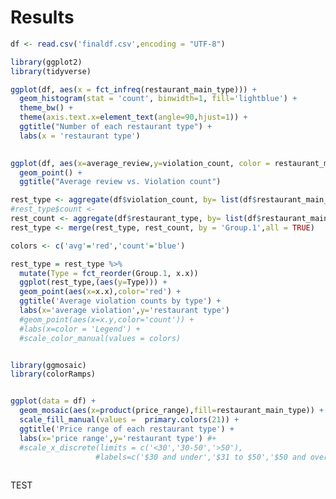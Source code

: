 # Results

```r
df <- read.csv('finaldf.csv',encoding = "UTF-8")
```

```r
library(ggplot2)
library(tidyverse)

ggplot(df, aes(x = fct_infreq(restaurant_main_type))) + 
  geom_histogram(stat = 'count', binwidth=1, fill='lightblue') +
  theme_bw() +
  theme(axis.text.x=element_text(angle=90,hjust=1)) +
  ggtitle("Number of each restaurant type") +
  labs(x = 'restaurant type')
  
```




```r
ggplot(df, aes(x=average_review,y=violation_count, color = restaurant_main_type)) +
  geom_point() +
  ggtitle("Average review vs. Violation count")

```

```r
rest_type <- aggregate(df$violation_count, by= list(df$restaurant_main_type), FUN =mean)
#rest_type$count <- 
rest_count <- aggregate(df$restaurant_type, by= list(df$restaurant_main_type), FUN = length)
rest_type <- merge(rest_type, rest_count, by = 'Group.1',all = TRUE)

colors <- c('avg'='red','count'='blue')

rest_type = rest_type %>%
  mutate(Type = fct_reorder(Group.1, x.x)) 
  ggplot(rest_type,(aes(y=Type))) +
  geom_point(aes(x=x.x),color='red') +
  ggtitle('Average violation counts by type') +
  labs(x='average violation',y='restaurant type')
  #geom_point(aes(x=x.y,color='count')) +
  #labs(x=color = 'Legend') +
  #scale_color_manual(values = colors)



```

```r
library(ggmosaic) 
library(colorRamps)


ggplot(data = df) +
  geom_mosaic(aes(x=product(price_range),fill=restaurant_main_type)) +
  scale_fill_manual(values =  primary.colors(21)) +
  ggtitle('Price range of each restaurant type') +
  labs(x='price range',y='restaurant type') #+
  #scale_x_discrete(limits = c('<30','30-50','>50'),
                   #labels=c('$30 and under','$31 to $50','$50 and over'))
  

```

TEST



